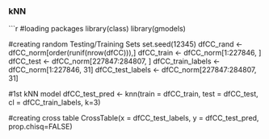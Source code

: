 ### kNN
```r
#loading packages
library(class)
library(gmodels)

#creating random Testing/Training Sets
set.seed(12345)
dfCC_rand <- dfCC_norm[order(runif(nrow(dfCC))),]
dfCC_train <- dfCC_norm[1:227846, ]
dfCC_test <- dfCC_norm[227847:284807, ]
dfCC_train_labels <- dfCC_norm[1:227846, 31]
dfCC_test_labels <- dfCC_norm[227847:284807, 31]

#1st kNN model
dfCC_test_pred <- knn(train = dfCC_train, test = dfCC_test,
                      cl = dfCC_train_labels, k=3)

#creating cross table
CrossTable(x = dfCC_test_labels, y = dfCC_test_pred, 
           prop.chisq=FALSE)